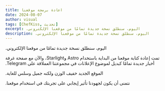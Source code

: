 ```yaml
---
title: اعادة برمجة موقعنا
date: 2024-08-07
author: visual
tags: [ChefKiss, تحديث]
excerpt: ‫اليوم، سنطلق نسخة جديدة تمامًا من موقعنا الإلكتروني.‬
description: ‫اليوم، سنطلق نسخة جديدة تمامًا من موقعنا الإلكتروني.‬
---
```


‫اليوم، سنطلق نسخة جديدة تمامًا من موقعنا الإلكتروني.‬

‫تمت إعادة كتابة موقعنا من البداية باستخدام Astro وStarlight، والآن مع صفحة غرفة أخبار جديدة تمامًا كبديل لموضوع الإعلانات في مجموعتنا العملاقة على Telegram.‬

‫الموقع الجديد خفيف الوزن ولكنه جميل وسلس للغاية.‬

‫نتمنى أن يكون لجهودنا تأثير إيجابي على تجربتك في استخدام موقعنا.‬
